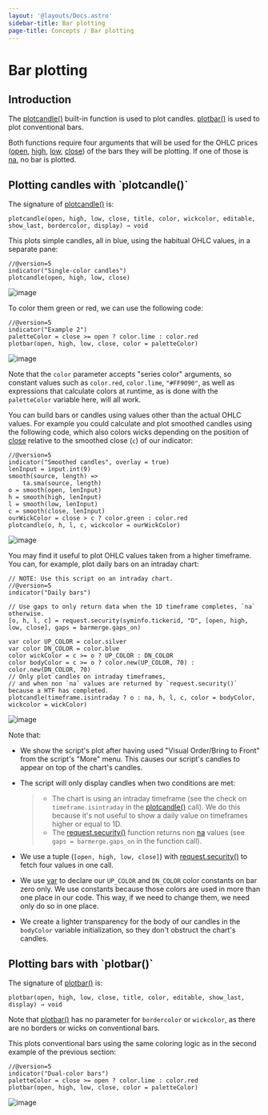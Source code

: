 ```yaml
---
layout: '@layouts/Docs.astro'
sidebar-title: Bar plotting
page-title: Concepts / Bar plotting
---
```


# Bar plotting 


## Introduction

The
[plotcandle()](https://www.tradingview.com/pine-script-reference/v5/#fun_plotcandle)
built-in function is used to plot candles.
[plotbar()](https://www.tradingview.com/pine-script-reference/v5/#fun_plotbar)
is used to plot conventional bars.

Both functions require four arguments that will be used for the OHLC
prices
([open](https://www.tradingview.com/pine-script-reference/v5/#var_open),
[high](https://www.tradingview.com/pine-script-reference/v5/#var_high),
[low](https://www.tradingview.com/pine-script-reference/v5/#var_low),
[close](https://www.tradingview.com/pine-script-reference/v5/#var_close))
of the bars they will be plotting. If one of those is
[na](https://www.tradingview.com/pine-script-reference/v5/#var_na), no
bar is plotted.

## Plotting candles with \`plotcandle()\`

The signature of
[plotcandle()](https://www.tradingview.com/pine-script-reference/v5/#fun_plotcandle)
is:

``` text
plotcandle(open, high, low, close, title, color, wickcolor, editable, show_last, bordercolor, display) → void
```

This plots simple candles, all in blue, using the habitual OHLC values,
in a separate pane:

``` pine
//@version=5
indicator("Single-color candles")
plotcandle(open, high, low, close)
```

![image](@assets/concepts/BarPlotting-Plotcandle-1.png)

To color them green or red, we can use the following code:

``` pine
//@version=5
indicator("Example 2")
paletteColor = close >= open ? color.lime : color.red
plotbar(open, high, low, close, color = paletteColor)
```

![image](@assets/concepts/BarPlotting-Plotcandle-2.png)

Note that the `color` parameter accepts \"series color\" arguments, so
constant values such as `color.red`, `color.lime`, `"#FF9090"`, as well
as expressions that calculate colors at runtime, as is done with the
`paletteColor` variable here, will all work.

You can build bars or candles using values other than the actual OHLC
values. For example you could calculate and plot smoothed candles using
the following code, which also colors wicks depending on the position of
[close](https://www.tradingview.com/pine-script-reference/v5/#var_close)
relative to the smoothed close (`c`) of our indicator:

``` pine
//@version=5
indicator("Smoothed candles", overlay = true)
lenInput = input.int(9)
smooth(source, length) =>
    ta.sma(source, length)
o = smooth(open, lenInput)
h = smooth(high, lenInput)
l = smooth(low, lenInput)
c = smooth(close, lenInput)
ourWickColor = close > c ? color.green : color.red
plotcandle(o, h, l, c, wickcolor = ourWickColor)
```

![image](@assets/concepts/BarPlotting-Plotcandle-3.png)

You may find it useful to plot OHLC values taken from a higher
timeframe. You can, for example, plot daily bars on an intraday chart:

``` pine
// NOTE: Use this script on an intraday chart.
//@version=5
indicator("Daily bars")

// Use gaps to only return data when the 1D timeframe completes, `na` otherwise.
[o, h, l, c] = request.security(syminfo.tickerid, "D", [open, high, low, close], gaps = barmerge.gaps_on)

var color UP_COLOR = color.silver
var color DN_COLOR = color.blue
color wickColor = c >= o ? UP_COLOR : DN_COLOR
color bodyColor = c >= o ? color.new(UP_COLOR, 70) : color.new(DN_COLOR, 70)
// Only plot candles on intraday timeframes, 
// and when non `na` values are returned by `request.security()` because a HTF has completed.
plotcandle(timeframe.isintraday ? o : na, h, l, c, color = bodyColor, wickcolor = wickColor)
```

![image](@assets/concepts/BarPlotting-Plotcandle-4.png)

Note that:

-   We show the script\'s plot after having used \"Visual Order/Bring to
    Front\" from the script\'s \"More\" menu. This causes our script\'s
    candles to appear on top of the chart\'s candles.

-   The script will only display candles when two conditions are met:

    > -   The chart is using an intraday timeframe (see the check on
    >     `timeframe.isintraday` in the
    >     [plotcandle()](https://www.tradingview.com/pine-script-reference/v5/#fun_plotcandle)
    >     call). We do this because it\'s not useful to show a daily
    >     value on timeframes higher or equal to 1D.
    > -   The
    >     [request.security()](https://www.tradingview.com/pine-script-reference/v5/#fun_request%7Bdot%7Dsecurity)
    >     function returns non
    >     [na](https://www.tradingview.com/pine-script-reference/v5/#var_na)
    >     values (see `gaps = barmerge.gaps_on` in the function call).

-   We use a tuple (`[open, high, low, close]`) with
    [request.security()](https://www.tradingview.com/pine-script-reference/v5/#fun_request%7Bdot%7Dsecurity)
    to fetch four values in one call.

-   We use
    [var](https://www.tradingview.com/pine-script-reference/v5/#kw_var)
    to declare our `UP_COLOR` and `DN_COLOR` color constants on bar zero
    only. We use constants because those colors are used in more than
    one place in our code. This way, if we need to change them, we need
    only do so in one place.

-   We create a lighter transparency for the body of our candles in the
    `bodyColor` variable initialization, so they don\'t obstruct the
    chart\'s candles.

## Plotting bars with \`plotbar()\`

The signature of
[plotbar()](https://www.tradingview.com/pine-script-reference/v5/#fun_plotbar)
is:

``` text
plotbar(open, high, low, close, title, color, editable, show_last, display) → void
```

Note that
[plotbar()](https://www.tradingview.com/pine-script-reference/v5/#fun_plotbar)
has no parameter for `bordercolor` or `wickcolor`, as there are no
borders or wicks on conventional bars.

This plots conventional bars using the same coloring logic as in the
second example of the previous section:

``` pine
//@version=5
indicator("Dual-color bars")
paletteColor = close >= open ? color.lime : color.red
plotbar(open, high, low, close, color = paletteColor)
```

![image](@assets/concepts/BarPlotting-Plotbar-1.png)


